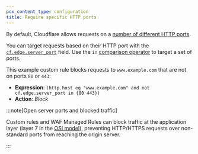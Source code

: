 ```yaml
---
pcx_content_type: configuration
title: Require specific HTTP ports
---
```



By default, Cloudflare allows requests on a [number of different HTTP ports](/fundamentals/reference/network-ports/).

You can target requests based on their HTTP port with the [`cf.edge.server_port`](/ruleset-engine/rules-language/fields/reference/cf.edge.server_port/) field. Use the `in` [comparison operator](/ruleset-engine/rules-language/operators/#comparison-operators) to target a set of ports.

This example custom rule blocks requests to `www.example.com` that are not on ports `80` or `443`:

- **Expression**: `(http.host eq "www.example.com" and not cf.edge.server_port in {80 443})`
- **Action**: _Block_

:::note[Open server ports and blocked traffic]

<Render file="open-ports-blocked-traffic" />

Custom rules and WAF Managed Rules can block traffic at the application layer (layer 7 in the [OSI model](https://www.cloudflare.com/learning/ddos/glossary/open-systems-interconnection-model-osi/)), preventing HTTP/HTTPS requests over non-standard ports from reaching the origin server.

:::
